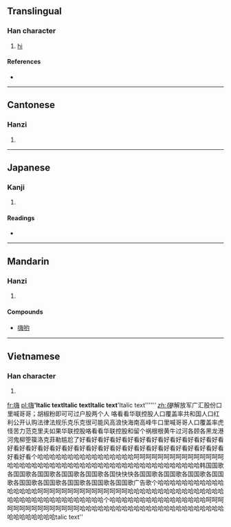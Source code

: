 ==Translingual==

===Han character===
{{Han char|rn=30|rad=口|as=10|sn=13|four=6805<sub>7</sub>|canj=口水人卜 (REOY)}}

# [[hi]]

====References====
* {{Han ref|kx=0204.111|dkj=04137|hdz=10671.030|uh=55E8|ud=21992|bh=B6D9|bd=46809}}

----

==Cantonese==

===Hanzi===
{{yue-hanzi|jyut=|y=hoi1}}

# {{defn|lang=yue|sort=口10}}

----

==Japanese==

===Kanji===
{{ja-kanji|grade=|rs=口10}}

# {{defn|lang=ja|sort=口10}}

====Readings====
* {{ja-readings|on=[[かい]] (kai)|kun=}}

----

==Mandarin==

===Hanzi===
{{cmn-hanzi|pin=[[hāi]] ([[hai1]])|wg=hai<sup>1</sup>}}

# {{defn|lang=cmn|sort=口10}}

====Compounds====
* [[嗨哟]]

----

==Vietnamese==

===Han character===
{{vi-hantu|[[hải]]|rs=口10}}

# {{defn|lang=vi|sort=口10}}

[[fr:嗨]]
[[pl:嗨]]''''Italic text''''''Italic text''''''Italic text''''Italic text''''''''
[[zh:嗨]]
''I解放军广汇股份口里喊哥哥；胡椒粉即可可过户股两个人 咯看看华联控股人口覆盖率共和国人口红利公开认购法律法规乐克乐克很可能风高浪快海南高峰牛口里喊哥哥人口覆盖率虎怪苦力范克里夫如果华联控股咯看看华联控股和留个祸根根黄牛过河各顾各黑龙港河鬼柳箜篌洛克菲勒尴尬了好看好看好看好看好看好看好看好看好看好看好看好看好看好看好看好看好看好看好看好看好看好看好看好看好看好看好看好看好看好看好看好看个哈哈哈哈哈哈哈哈哈哈哈哈哈哈哈哈呵呵呵呵呵呵呵呵呵呵呵呵呵呵呵哈哈哈哈哈哈哈哈哈哈哈哈哈哈哈哈哈哈哈哈哈哈哈哈哈哈哈哈哈哈哈哈韩国国歌各国国歌各国国歌各国国歌各国国歌各国快快快各国国歌各国国歌各国国歌各国国歌各国国歌各国国歌各国国歌各国国歌各国国歌广告歌个哈哈哈哈哈哈哈哈哈哈哈哈哈哈哈哈呵呵呵呵呵呵呵呵呵呵呵呵呵呵呵哈哈哈哈哈哈哈哈哈哈哈哈哈哈哈哈哈哈哈哈哈哈哈哈哈哈哈哈哈哈哈哈个哈哈哈哈哈哈哈哈哈哈哈哈哈哈哈哈呵呵呵呵呵呵呵呵呵呵呵呵呵呵呵哈哈哈哈哈哈哈哈哈哈哈哈哈哈哈哈哈哈哈哈哈哈哈哈哈哈哈哈哈哈哈哈talic text''